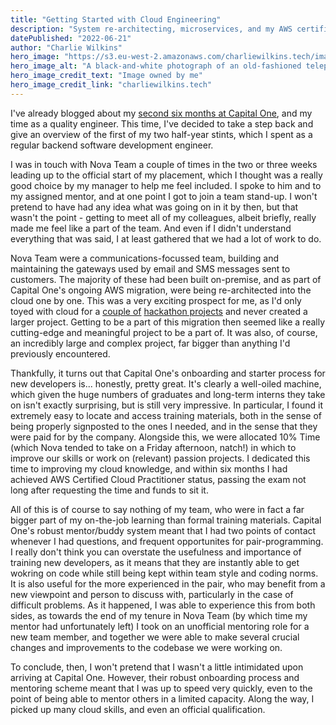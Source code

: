 ```yaml
---
title: "Getting Started with Cloud Engineering"
description: "System re-architecting, microservices, and my AWS certification"
datePublished: "2022-06-21"
author: "Charlie Wilkins"
hero_image: "https://s3.eu-west-2.amazonaws.com/charliewilkins.tech/images/nova-team.png"
hero_image_alt: "A black-and-white photograph of an old-fashioned telephone pole"
hero_image_credit_text: "Image owned by me"
hero_image_credit_link: "charliewilkins.tech"
---
```


I've already blogged about my [second six months at Capital One](https://www.charliewilkins.tech/blog/quality-engineering-at-scale),
and my time as a quality engineer. This time, I've decided to take a step back
and give an overview of the first of my two half-year stints, which I spent as
a regular backend software development engineer.

I was in touch with Nova Team a couple of times in the two or three weeks
leading up to the official start of my placement, which I thought was a really
good choice by my manager to help me feel included. I spoke to him and to my
assigned mentor, and at one point I got to join a team stand-up. I won't
pretend to have had any idea what was going on in it by then, but that wasn't
the point - getting to meet all of my colleagues, albeit briefly, really made
me feel like a part of the team. And even if I didn't understand everything
that was said, I at least gathered that we had a lot of work to do.

Nova Team were a communications-focussed team, building and maintaining the
gateways used by email and SMS messages sent to customers. The majority of
these had been built on-premise, and as part of Capital One's ongoing AWS
migration, were being re-architected into the cloud one by one. This was a very
exciting prospect for me, as I'd only toyed with cloud for a [couple of](https://www.charliewilkins.tech/portfolio/look-alive-sunshine)
[hackathon projects](https://www.charliewilkins.tech/portfolio/famous-last-words)
and never created a larger project. Getting
to be a part of this migration then seemed like a really cutting-edge and
meaningful project to be a part of. It was also, of course, an incredibly large
and complex project, far bigger than anything I'd previously encountered.

Thankfully, it turns out that Capital One's onboarding and starter process for
new developers is... honestly, pretty great. It's clearly a well-oiled machine,
which given the huge numbers of graduates and long-term interns they take on
isn't exactly surprising, but is still very impressive. In particular, I found
it extremely easy to locate and access training materials, both in the sense of
being properly signposted to the ones I needed, and in the sense that they were
paid for by the company. Alongside this, we were allocated 10% Time (which Nova
tended to take on a Friday afternoon, natch!) in which to improve our skills or
work on (relevant) passion projects. I dedicated this time to improving my
cloud knowledge, and within six months I had achieved AWS Certified Cloud
Practitioner status, passing the exam not long after requesting the time and
funds to sit it.

All of this is of course to say nothing of my team, who were in fact a far
bigger part of my on-the-job learning than formal training materials. Capital
One's robust mentor/buddy system meant that I had two points of contact
whenever I had questions, and frequent opportunites for pair-programming. I
really don't think you can overstate the usefulness and importance of training
new developers, as it means that they are instantly able to get wokring on code
while still being kept within team style and coding norms. It is also useful
for the more experienced in the pair, who may benefit from a new viewpoint and
person to discuss with, particularly in the case of difficult problems. As it
happened, I was able to experience this from both sides, as towards the end of
my tenure in Nova Team (by which time my mentor had unfortunately left) I took
on an unofficial mentoring role for a new team member, and together we were
able to make several crucial changes and improvements to the codebase we were
working on.

To conclude, then, I won't pretend that I wasn't a little intimidated upon
arriving at Capital One. However, their robust onboarding process and mentoring
scheme meant that I was up to speed very quickly, even to the point of being
able to mentor others in a limited capacity. Along the way, I picked up many
cloud skills, and even an official qualification.